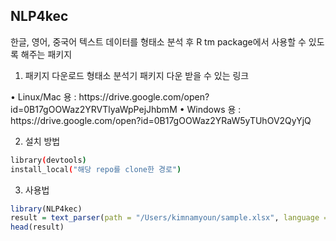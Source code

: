 ## NLP4kec

한글, 영어, 중국어 텍스트 데이터를 형태소 분석 후 R tm package에서 사용할 수 있도록 해주는 패키지 

1. 패키지 다운로드
형태소 분석기 패키지 다운 받을 수 있는 링크

• Linux/Mac 용 : https://drive.google.com/open?id=0B17gOOWaz2YRVTlyaWpPejJhbmM
• Windows 용 : https://drive.google.com/open?id=0B17gOOWaz2YRaW5yTUhOV2QyYjQ


2. 설치 방법
```bash
library(devtools)
install_local("해당 repo를 clone한 경로")
```

3. 사용법
```r
library(NLP4kec)
result = text_parser(path = "/Users/kimnamyoun/sample.xlsx", language = "ko")
head(result)
```


